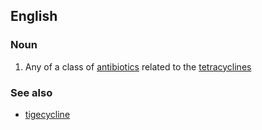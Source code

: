==English==

===Noun===
{{wikipedia}}
{{en-noun}}

# {{context|medicine}} Any of a class of [[antibiotic]]s related to the [[tetracycline]]s

===See also===
*[[tigecycline]]